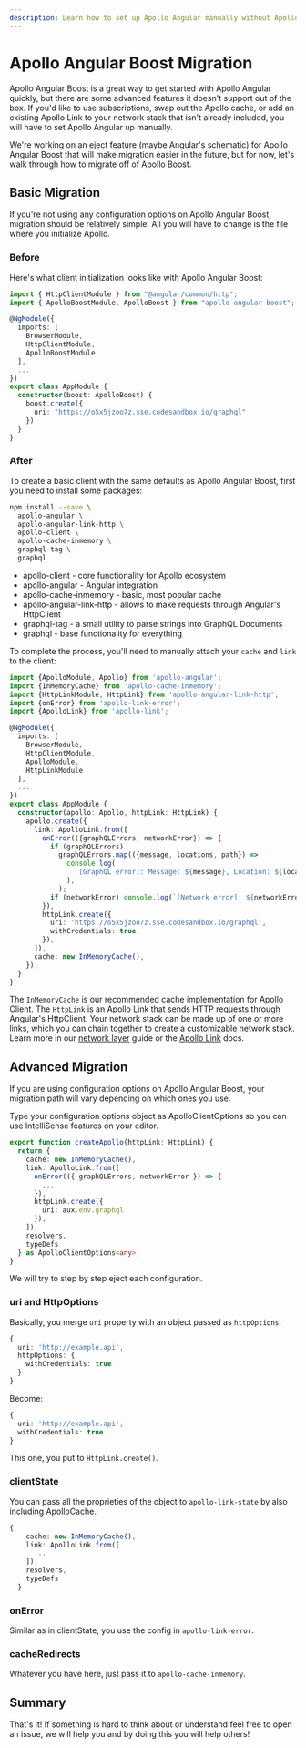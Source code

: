 ```yaml
---
description: Learn how to set up Apollo Angular manually without Apollo Angular Boost
---
```


# Apollo Angular Boost Migration

Apollo Angular Boost is a great way to get started with Apollo Angular quickly, but there are some advanced features it doesn't support out of the box. If you'd like to use subscriptions, swap out the Apollo cache, or add an existing Apollo Link to your network stack that isn't already included, you will have to set Apollo Angular up manually.

We're working on an eject feature (maybe Angular's schematic) for Apollo Angular Boost that will make migration easier in the future, but for now, let's walk through how to migrate off of Apollo Boost.

## Basic Migration

If you're not using any configuration options on Apollo Angular Boost, migration should be relatively simple. All you will have to change is the file where you initialize Apollo.

### Before

Here's what client initialization looks like with Apollo Angular Boost:

```ts
import { HttpClientModule } from "@angular/common/http";
import { ApolloBoostModule, ApolloBoost } from "apollo-angular-boost";

@NgModule({
  imports: [
    BrowserModule,
    HttpClientModule,
    ApolloBoostModule
  ],
  ...
})
export class AppModule {
  constructor(boost: ApolloBoost) {
    boost.create({
      uri: "https://o5x5jzoo7z.sse.codesandbox.io/graphql"
    })
  }
}
```

### After

To create a basic client with the same defaults as Apollo Angular Boost, first you need to install some packages:

```bash
npm install --save \
  apollo-angular \
  apollo-angular-link-http \
  apollo-client \
  apollo-cache-inmemory \
  graphql-tag \
  graphql
```

- apollo-client - core functionality for Apollo ecosystem
- apollo-angular - Angular integration
- apollo-cache-inmemory - basic, most popular cache
- apollo-angular-link-http - allows to make requests through Angular's HttpClient
- graphql-tag - a small utility to parse strings into GraphQL Documents
- graphql - base functionality for everything

To complete the process, you'll need to manually attach your `cache` and `link` to the client:

```ts
import {ApolloModule, Apollo} from 'apollo-angular';
import {InMemoryCache} from 'apollo-cache-inmemory';
import {HttpLinkModule, HttpLink} from 'apollo-angular-link-http';
import {onError} from 'apollo-link-error';
import {ApolloLink} from 'apollo-link';

@NgModule({
  imports: [
    BrowserModule,
    HttpClientModule,
    ApolloModule,
    HttpLinkModule
  ],
  ...
})
export class AppModule {
  constructor(apollo: Apollo, httpLink: HttpLink) {
    apollo.create({
      link: ApolloLink.from([
        onError(({graphQLErrors, networkError}) => {
          if (graphQLErrors)
            graphQLErrors.map(({message, locations, path}) =>
              console.log(
                `[GraphQL error]: Message: ${message}, Location: ${locations}, Path: ${path}`,
              ),
            );
          if (networkError) console.log(`[Network error]: ${networkError}`);
        }),
        httpLink.create({
          uri: 'https://o5x5jzoo7z.sse.codesandbox.io/graphql',
          withCredentials: true,
        }),
      ]),
      cache: new InMemoryCache(),
    });
  }
}
```

The `InMemoryCache` is our recommended cache implementation for Apollo Client. The `HttpLink` is an Apollo Link that sends HTTP requests through Angular's HttpClient. Your network stack can be made up of one or more links, which you can chain together to create a customizable network stack. Learn more in our [network layer](../basics/network-layer) guide or the [Apollo Link](https://www.apollographql.com/docs/link/) docs.

## Advanced Migration

If you are using configuration options on Apollo Angular Boost, your migration path will vary depending on which ones you use.

Type your configuration options object as ApolloClientOptions so you can use IntelliSense features on your editor.

```ts
export function createApollo(httpLink: HttpLink) {
  return {
    cache: new InMemoryCache(),
    link: ApolloLink.from([
      onError(({ graphQLErrors, networkError }) => {
        ...
      }),
      httpLink.create({
        uri: aux.env.graphql
      }),
    ]),
    resolvers,
    typeDefs
  } as ApolloClientOptions<any>;
}
```

We will try to step by step eject each configuration.

### uri and HttpOptions

Basically, you merge `uri` property with an object passed as `httpOptions`:

```ts
{
  uri: 'http://example.api',
  httpOptions: {
    withCredentials: true
  }
}
```

Become:

```ts
{
  uri: 'http://example.api',
  withCredentials: true
}
```

This one, you put to `HttpLink.create()`.

### clientState

You can pass all the proprieties of the object to `apollo-link-state` by also including ApolloCache.

```ts
{
    cache: new InMemoryCache(),
    link: ApolloLink.from([
      ...
    ]),
    resolvers,
    typeDefs
  }
```

### onError

Similar as in clientState, you use the config in `apollo-link-error`.

### cacheRedirects

Whatever you have here, just pass it to `apollo-cache-inmemory`.

## Summary

That's it! If something is hard to think about or understand feel free to open an issue, we will help you and by doing this you will help others!
